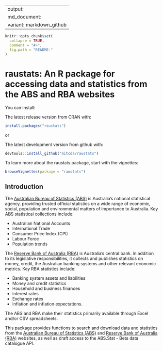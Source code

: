 
---
output:
  md_document:
    variant: markdown_github
---

<!-- README.md is generated from README.Rmd. Please edit that file -->

```r
knitr::opts_chunk$set(
  collapse = TRUE,
  comment = "#>",
  fig.path = "README-"
)
```


# raustats: An R package for accessing data and statistics from the ABS and RBA websites

You can install:

The latest release version from CRAN with:
```r
install.packages("raustats")
```

or

The latest development version from github with:
```r
devtools::install_github("mitcda/raustats")
```

To learn more about the raustats package, start with the vignettes:
```r
browseVignettes(package = "raustats")
```


## Introduction

The [Australian Bureau of Statistics (ABS)](http://www.abs.gov.au/) is
Australia’s national statistical agency, providing trusted official statistics
on a wide range of economic, social, population and environmental matters of
importance to Australia. Key ABS statistical collections include:
 
  * Australian National Accounts
  * International Trade
  * Consumer Price Index (CPI)
  * Labour Force
  * Population trends


The [Reserve Bank of Australia (RBA)](http://www.rba.gov.au/) is Australia's
central bank. In addition to its legislative responsibilities, it collects and
publishes statistics on money, credit, the Australian banking systems and other
relevant economic metrics. Key RBA statistics include:

  * Banking system assets and liabilities
  * Money and credit statistics
  * Household and business finances
  * Interest rates
  * Exchange rates
  * Inflation and inflation expectations.


The ABS and RBA make their statistics primarily available through Excel and/or
CSV spreadsheets. 


This package provides functions to search and download data and statistics from
the [Australian Bureau of Statistics (ABS)](http://www.abs.gov.au/) and [Reserve
Bank of Australia (RBA)](http://www.rba.gov.au/) websites, as well as draft
access to the ABS.Stat - Beta data catalogue API.


